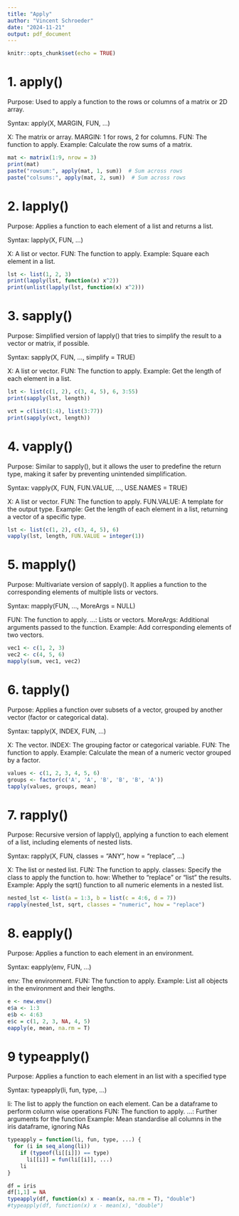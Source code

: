 ```yaml
---
title: "Apply"
author: "Vincent Schroeder"
date: "2024-11-21"
output: pdf_document
---
```



```r
knitr::opts_chunk$set(echo = TRUE)
```


# 1. apply()
Purpose: Used to apply a function to the rows or columns of a matrix or 2D array.

Syntax: apply(X, MARGIN, FUN, ...)

X: The matrix or array.
MARGIN: 1 for rows, 2 for columns.
FUN: The function to apply.
Example: Calculate the row sums of a matrix.


```r
mat <- matrix(1:9, nrow = 3)
print(mat)
paste("rowsum:", apply(mat, 1, sum))  # Sum across rows
paste("colsums:", apply(mat, 2, sum))  # Sum across rows
```

# 2. lapply()
Purpose: Applies a function to each element of a list and returns a list.

Syntax: lapply(X, FUN, ...)

X: A list or vector.
FUN: The function to apply.
Example: Square each element in a list.

```r
lst <- list(1, 2, 3)
print(lapply(lst, function(x) x^2))
print(unlist(lapply(lst, function(x) x^2)))

```

# 3. sapply()
Purpose: Simplified version of lapply() that tries to simplify the result to a vector or matrix, if possible.

Syntax: sapply(X, FUN, ..., simplify = TRUE)

X: A list or vector.
FUN: The function to apply.
Example: Get the length of each element in a list.

```r
lst <- list(c(1, 2), c(3, 4, 5), 6, 3:55)
print(sapply(lst, length))

vct = c(list(1:4), list(3:77))
print(sapply(vct, length))
```
# 4. vapply()
Purpose: Similar to sapply(), but it allows the user to predefine the return type, making it safer by preventing unintended simplification.

Syntax: vapply(X, FUN, FUN.VALUE, ..., USE.NAMES = TRUE)

X: A list or vector.
FUN: The function to apply.
FUN.VALUE: A template for the output type.
Example: Get the length of each element in a list, returning a vector of a specific type.

```r
lst <- list(c(1, 2), c(3, 4, 5), 6)
vapply(lst, length, FUN.VALUE = integer(1))

```

# 5. mapply()
Purpose: Multivariate version of sapply(). It applies a function to the corresponding elements of multiple lists or vectors.

Syntax: mapply(FUN, ..., MoreArgs = NULL)

FUN: The function to apply.
...: Lists or vectors.
MoreArgs: Additional arguments passed to the function.
Example: Add corresponding elements of two vectors.

```r
vec1 <- c(1, 2, 3)
vec2 <- c(4, 5, 6)
mapply(sum, vec1, vec2)

```

# 6. tapply()
Purpose: Applies a function over subsets of a vector, grouped by another vector (factor or categorical data).

Syntax: tapply(X, INDEX, FUN, ...)

X: The vector.
INDEX: The grouping factor or categorical variable.
FUN: The function to apply.
Example: Calculate the mean of a numeric vector grouped by a factor.

```r
values <- c(1, 2, 3, 4, 5, 6)
groups <- factor(c('A', 'A', 'B', 'B', 'B', 'A'))
tapply(values, groups, mean)

```
# 7. rapply()
Purpose: Recursive version of lapply(), applying a function to each element of a list, including elements of nested lists.

Syntax: rapply(X, FUN, classes = "ANY", how = "replace", ...)

X: The list or nested list.
FUN: The function to apply.
classes: Specify the class to apply the function to.
how: Whether to "replace" or "list" the results.
Example: Apply the sqrt() function to all numeric elements in a nested list.

```r
nested_lst <- list(a = 1:3, b = list(c = 4:6, d = 7))
rapply(nested_lst, sqrt, classes = "numeric", how = "replace")

```

# 8. eapply()
Purpose: Applies a function to each element in an environment.

Syntax: eapply(env, FUN, ...)

env: The environment.
FUN: The function to apply.
Example: List all objects in the environment and their lengths.

```r
e <- new.env()
e$a <- 1:3
e$b <- 4:63
e$c = c(1, 2, 3, NA, 4, 5)
eapply(e, mean, na.rm = T)

```


# 9 typeapply()

Purpose: Applies a function to each element in an list with a specified type

Syntax: typeapply(li, fun, type, ...)

li: The list to apply the function on each element. Can be a dataframe to perform column wise operations
FUN: The function to apply.
...: Further arguments for the function
Example: Mean standardise all columns in the iris dataframe, ignoring NAs


```r
typeapply = function(li, fun, type, ...) {
  for (i in seq_along(li))
    if (typeof(li[[i]]) == type)
      li[[i]] = fun(li[[i]], ...)
    li
}

df = iris
df[1,1] = NA
typeapply(df, function(x) x - mean(x, na.rm = T), "double")
#typeapply(df, function(x) x - mean(x), "double")
```

